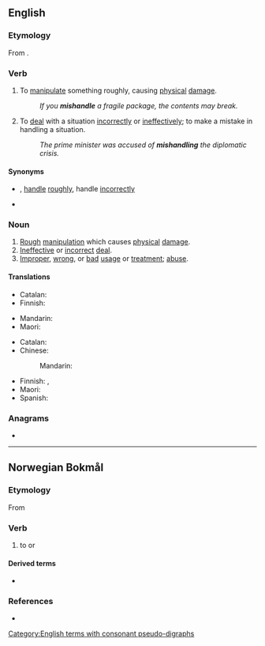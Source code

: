 ==English==

===Etymology===
From {{prefix|en|mis|handle}}.

===Verb===
{{en-verb|mishandl}}

# {{lb|en|transitive}} To [[manipulate]] something roughly, causing [[physical]] [[damage]].
#: ''If you '''mishandle''' a fragile package, the contents may break.''
# {{lb|en|transitive}} To [[deal]] with a situation [[incorrect]]ly or [[ineffectively]]; to make a mistake in handling a situation.
#: ''The prime minister was accused of '''mishandling''' the diplomatic crisis.''

====Synonyms====
* {{sense|manipulate roughly}} {{l|en|misuse}}, [[handle]] [[roughly]], handle [[incorrectly]]
* {{sense|handle a situation incorrectly}} {{l|en|mismanage}}

===Noun===
{{en-noun|~}}

# [[rough|Rough]] [[manipulation]] which causes [[physical]] [[damage]].
# [[ineffective|Ineffective]] or [[incorrect]] [[deal]].
# [[improper|Improper]], [[wrong]], or [[bad]] [[usage]] or [[treatment]]; [[abuse]].

====Translations====
{{trans-top|manipulate roughly}}
* Catalan: {{t+|ca|malmenar}}
* Finnish: {{t|fi|[[käsitellä]] [[kovakouraisesti]]}}
{{trans-mid}}
* Mandarin: {{t+|cmn|虐待|sc=Hani}}
* Maori: {{t|mi|haukeke}}
{{trans-bottom}}

{{trans-top|deal with incorrectly}}
* Catalan: {{t+|ca|malmenar}}
* Chinese:
*: Mandarin: {{t|cmn|处理不当|sc=Hani}}
{{trans-mid}}
* Finnish: {{t|fi|[[hoitaa]] [[huonosti]]}}, {{t+|fi|tunaroida}}
* Maori: {{t|mi|raukoti}}
* Spanish: {{t+|es|llevar}} {{t+|es|mal}}
{{trans-bottom}}

===Anagrams===
* {{anagrams|en|a=adehilmns|shieldman}}

[[Category:English terms with consonant pseudo-digraphs]]

----

==Norwegian Bokmål==

===Etymology===
From {{der|nb|gml|mishandelen}}

===Verb===
{{head|nb|verb|imperative|mishandl|or|mishandle|present tense|mishandler|simple past and past participle|mishandla|or|mishandlet}}

# to {{l|en|maltreat}} or {{l|en|mistreat}}

====Derived terms====
* {{l|nb|mishandling}}

===References===
* {{R:The Bokmål Dictionary}}